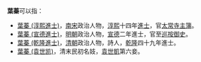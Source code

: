 '''葉蓁'''可以指：

*[[葉蓁_(淳熙進士)|葉蓁 (淳熙進士)]]，[[南宋|南宋]]政治人物，[[淳熙|淳熙]]十四年[[進士|進士]]，官[[太常寺|太常寺]][[主簿|主簿]]。
*[[葉蓁_(宣德進士)|葉蓁 (宣德進士)]]，[[明朝|明朝]]政治人物，[[宣德|宣德]]二年進士，官至[[巡按御史|巡按御史]]。
*[[葉蓁_(乾隆進士)|葉蓁 (乾隆進士)]]，[[清朝|清朝]]政治人物，詩人，[[乾隆|乾隆]]四十九年進士。
*[[葉蓁_(袁世凯)|葉蓁 (袁世凯)]]，清末民初名妓，[[袁世凱|袁世凱]]第六妾。

{{disambig|Y|Cat=二字叶姓人名消歧义}}
